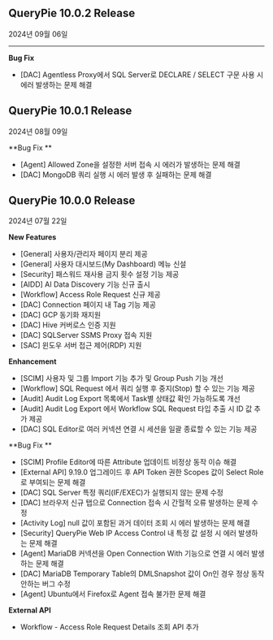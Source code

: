 ## QueryPie 10.0.2 Release 
2024년 09월 06일

** **

**Bug Fix**

* [DAC] Agentless Proxy에서 SQL Server로 DECLARE / SELECT 구문 사용 시 에러 발생하는 문제 해결 



## QueryPie 10.0.1 Release
2024년 08월 09일



**Bug Fix **

* [Agent] Allowed Zone을 설정한 서버 접속 시 에러가 발생하는 문제 해결 
* [DAC] MongoDB 쿼리 실행 시 에러 발생 후 실패하는 문제 해결 



## QueryPie 10.0.0 Release
2024년 07월 22일



**New Features**

* [General] 사용자/관리자 페이지 분리 제공 
* [General] 사용자 대시보드(My Dashboard) 메뉴 신설 
* [Security] 패스워드 재사용 금지 횟수 설정 기능 제공
* [AIDD] AI Data Discovery 기능 신규 출시 
* [Workflow] Access Role Request 신규 제공 
* [DAC] Connection 페이지 내 Tag 기능 제공
* [DAC] GCP 동기화 재지원 
* [DAC] Hive 커버로스 인증 지원 
* [DAC] SQLServer SSMS Proxy 접속 지원
* [SAC] 윈도우 서버 접근 제어(RDP) 지원



**Enhancement**

* [SCIM] 사용자 및 그룹 Import 기능 추가 및 Group Push 기능 개선 
* [Workflow] SQL Request 에서 쿼리 실행 후 중지(Stop) 할 수 있는 기능 제공
* [Audit] Audit Log Export 목록에서 Task별 상태값 확인 가능하도록 개선 
* [Audit] Audit Log Export 에서 Workflow SQL Request 타입 추출 시 ID 값 추가 제공
* [DAC] SQL Editor로 여러 커넥션 연결 시 세션을 일괄 종료할 수 있는 기능 제공



**Bug Fix **

* [SCIM] Profile Editor에 따른 Attribute 업데이트 비정상 동작 이슈 해결
* [External API] 9.19.0 업그레이드 후 API Token 권한 Scopes 값이 Select Role 로 부여되는 문제 해결
* [DAC] SQL Server 특정 쿼리(IF/EXEC)가 실행되지 않는 문제 수정
* [DAC] 브라우저 신규 탭으로 Connection 접속 시 간헐적 오류 발생하는 문제 수정
* [Activity Log] null 값이 포함된 과거 데이터 조회 시 에러 발생하는 문제 해결 
* [Security] QueryPie Web IP Access Control 내 특정 값 설정 시 에러 발생하는 문제 해결
* [Agent] MariaDB 커넥션을 Open Connection With 기능으로 연결 시 에러 발생하는 문제 해결 
* [DAC] MariaDB Temporary Table의 DMLSnapshot 값이 On인 경우 정상 동작 안하는 버그 수정
* [Agent] Ubuntu에서 Firefox로 Agent 접속 불가한 문제 해결



**External API**

* Workflow - Access Role Request Details 조회 API 추가 
